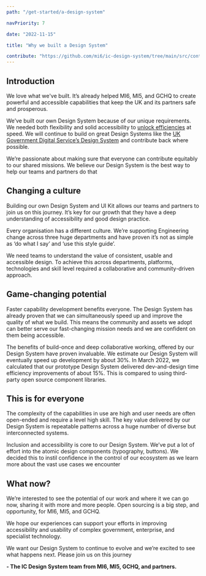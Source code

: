 ```yaml
---
path: "/get-started/a-design-system"

navPriority: 7

date: "2022-11-15"

title: "Why we built a Design System"

contribute: "https://github.com/mi6/ic-design-system/tree/main/src/content/structured/get-started/a-design-system.mdx"
---
```


## Introduction

We love what we've built. It’s already helped MI6, MI5, and GCHQ to create powerful and accessible capabilities that keep the UK and its partners safe and prosperous.

We’ve built our own Design System because of our unique requirements. We needed both flexibility and solid accessibility to [unlock efficiencies](https://gds.blog.gov.uk/2020/02/28/podcast-gov-uk-design-system/) at speed. We will continue to build on great Design Systems like the [UK Government Digital Service’s Design System](https://design-system.service.gov.uk/) and contribute back where possible.

We’re passionate about making sure that everyone can contribute equitably to our shared missions. We believe our Design System is the best way to help our teams and partners do that

## Changing a culture

Building our own Design System and UI Kit allows our teams and partners to join us on this journey. It’s key for our growth that they have a deep understanding of accessibility and good design practice.

Every organisation has a different culture. We’re supporting Engineering change across three huge departments and have proven it’s not as simple as ‘do what I say’ and ‘use this style guide’.

We need teams to understand the value of consistent, usable and accessible design. To achieve this across departments, platforms, technologies and skill level required a collaborative and community-driven approach.

## Game-changing potential

Faster capability development benefits everyone. The Design System has already proven that we can simultaneously speed up and improve the quality of what we build. This means the community and assets we adopt can better serve our fast-changing mission needs and we are confident on them being accessible.

The benefits of build-once and deep collaborative working, offered by our Design System have proven invaluable. We estimate our Design System will eventually speed up development by about 30%. In March 2022, we calculated that our prototype Design System delivered dev-and-design time efficiency improvements of about 15%. This is compared to using third-party open source component libraries.

## This is for everyone

The complexity of the capabilities in use are high and user needs are often open-ended and require a level high skill. The key value delivered by our Design System is repeatable patterns across a huge number of diverse but interconnected systems.

Inclusion and accessibility is core to our Design System. We’ve put a lot of effort into the atomic design components (typography, buttons). We decided this to instil confidence in the control of our ecosystem as we learn more about the vast use cases we encounter

## What now?

We’re interested to see the potential of our work and where it we can go now, sharing it with more and more people. Open sourcing is a big step, and opportunity, for MI6, MI5, and GCHQ.

We hope our experiences can support your efforts in improving accessibility and usability of complex government, enterprise, and specialist technology.

We want our Design System to continue to evolve and we’re excited to see what happens next. Please join us on this journey

**- The IC Design System team from MI6, MI5, GCHQ, and partners.**
